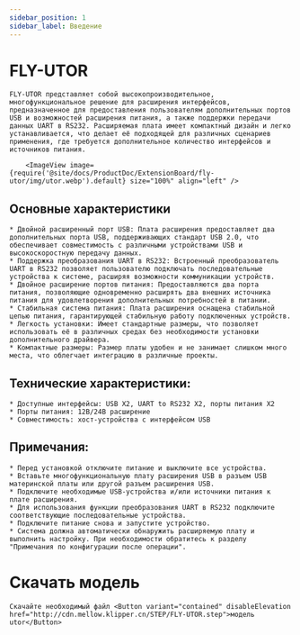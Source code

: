 ```yaml
---
sidebar_position: 1
sidebar_label: Введение
---
```




# FLY-UTOR

    FLY-UTOR представляет собой высокопроизводительное, многофункциональное решение для расширения интерфейсов, предназначенное для предоставления пользователям дополнительных портов USB и возможностей расширения питания, а также поддержки передачи данных UART в RS232. Расширяемая плата имеет компактный дизайн и легко устанавливается, что делает её подходящей для различных сценариев применения, где требуется дополнительное количество интерфейсов и источников питания.

        <ImageView image={require('@site/docs/ProductDoc/ExtensionBoard/fly-utor/img/utor.webp').default} size="100%" align="left" />


## Основные характеристики

    * Двойной расширенный порт USB: Плата расширения предоставляет два дополнительных порта USB, поддерживающих стандарт USB 2.0, что обеспечивает совместимость с различными устройствами USB и высокоскоростную передачу данных.
    * Поддержка преобразования UART в RS232: Встроенный преобразователь UART в RS232 позволяет пользователю подключать последовательные устройства к системе, расширяя возможности коммуникации устройств.
    * Двойное расширение портов питания: Предоставляются два порта питания, позволяющие одновременно расширять два внешних источника питания для удовлетворения дополнительных потребностей в питании.
    * Стабильная система питания: Плата расширения оснащена стабильной цепью питания, гарантирующей стабильную работу подключенных устройств.
    * Легкость установки: Имеет стандартные размеры, что позволяет использовать её в различных средах без необходимости установки дополнительного драйвера.
    * Компактные размеры: Размер платы удобен и не занимает слишком много места, что облегчает интеграцию в различные проекты.

## Технические характеристики:

    * Доступные интерфейсы: USB X2, UART to RS232 X2, порты питания X2
    * Порты питания: 12В/24В расширение
    * Совместимость: хост-устройства с интерфейсом USB

## Примечания:

    * Перед установкой отключите питание и выключите все устройства.
    * Вставьте многофункциональную плату расширения USB в разъем USB материнской платы или другой разъем расширения USB.
    * Подключите необходимые USB-устройства и/или источники питания к плате расширения.
    * Для использования функции преобразования UART в RS232 подключите соответствующие последовательные устройства.
    * Подключите питание снова и запустите устройство.
    * Система должна автоматически обнаружить расширяемую плату и выполнить настройку. При необходимости обратитесь к разделу "Примечания по конфигурации после операции".

# Скачать модель
    Скачайте необходимый файл <Button variant="contained" disableElevation href="http://cdn.mellow.klipper.cn/STEP/FLY-UTOR.step">модель utor</Button>
